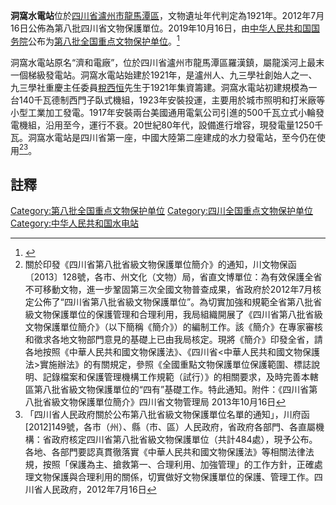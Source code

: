 {{文物保护单位
| 级别 = 
| 名称 = 洞窝水电站
| 图片 = 
| 说明 = 
| 所在 = [[四川省|四川省]][[泸州市|泸州市]][[龙马潭区|龙马潭区]]
| 分类 = 近现代重要史迹及代表性建筑
| 时代 = 1925年
| 编号 = 8-0698-5-182
| 登录 = 2019年10月7日
}}'''洞窩水電站'''位於[[四川省|四川省]][[瀘州市|瀘州市]][[龍馬潭區|龍馬潭區]]，文物遺址年代判定為1921年。2012年7月16日公佈為第八批四川省文物保護單位。2019年10月16日，由[[中华人民共和国国务院|中华人民共和国国务院]]公布为[[第八批全国重点文物保护单位|第八批全国重点文物保护单位]]。<ref>{{cite web | title=国务院关于核定并公布第八批全国重点文物保护单位的通知 | website=[[中华人民共和国中央人民政府|中华人民共和国中央人民政府]] | date=2019-10-16 | url=http://www.gov.cn/zhengce/content/2019-10/16/content_5440577.htm | access-date=2019-10-16 | archive-date=2019-10-16 | archive-url=https://web.archive.org/web/20191016134146/http://www.gov.cn/zhengce/content/2019-10/16/content_5440577.htm | dead-url=no }}</ref>

洞窩水電站原名“濟和電廠”，位於四川省瀘州市龍馬潭區羅漢鎮，屬龍溪河上最末一個梯級發電站。洞窩水電站始建於1921年，是瀘州人、九三學社創始人之一、九三學社重慶主任委員[[稅西恒|稅西恒]]先生于1921年集資籌建。洞窩水電站初建規模為一台140千瓦德制西門子臥式機組，1923年安裝投運，主要用於城市照明和打米廠等小型工業加工發電。1917年安裝兩台美國通用電氣公司引進的500千瓦立式小輪發電機組，沿用至今，運行不衰。20世紀80年代，設備進行增容，現發電量1250千瓦。洞窩水電站是四川省第一座，中國大陸第二座建成的水力發電站，至今仍在使用<ref>關於印發《四川省第八批省級文物保護單位簡介》的通知，川文物保函〔2013〕128號，各市、州文化（文物）局，省直文博單位：為有效保護全省不可移動文物，進一步鞏固第三次全國文物普查成果，省政府於2012年7月核定公佈了“四川省第八批省級文物保護單位”。為切實加強和規範全省第八批省級文物保護單位的保護管理和合理利用，我局組織開展了《四川省第八批省級文物保護單位簡介》（以下簡稱《簡介》）的編制工作。該《簡介》在專家審核和徵求各地文物部門意見的基礎上已由我局核定。現將《簡介》印發全省，請各地按照《中華人民共和國文物保護法》、《四川省<中華人民共和國文物保護法>實施辦法》的有關規定，參照《全國重點文物保護單位保護範圍、標誌說明、記錄檔案和保護管理機構工作規範（試行）》的相關要求，及時完善本轄區第八批省級文物保護單位的“四有”基礎工作。特此通知。附件：《四川省第八批省級文物保護單位簡介》四川省文物管理局  2013年10月16日</ref><ref>  「四川省人民政府關於公布第八批省級文物保護單位名單的通知」，川府函[2012]149號，各市（州）、縣（市、區）人民政府，省政府各部門、各直屬機構：省政府核定四川省第八批省級文物保護單位（共計484處），現予公布。各地、各部門要認真貫徹落實《中華人民共和國文物保護法》等相關法律法規，按照「保護為主、搶救第一、合理利用、加強管理」的工作方針，正確處理文物保護與合理利用的關係，切實做好文物保護單位的保護、管理工作。四川省人民政府，2012年7月16日</ref>。

==註釋==
{{reflist}}{{四川全国重点文物保护单位}}

[[Category:第八批全国重点文物保护单位|Category:第八批全国重点文物保护单位]]
[[Category:四川全国重点文物保护单位|Category:四川全国重点文物保护单位]]
[[Category:中华人民共和国水电站|Category:中华人民共和国水电站]]